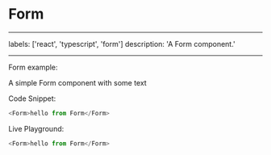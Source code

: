 # Form

---

labels: ['react', 'typescript', 'form']
description: 'A Form component.'

---


Form example:

A simple Form component with some text

Code Snippet:

```ts
<Form>hello from Form</Form>
```

Live Playground:

```ts live
<Form>hello from Form</Form>
```
